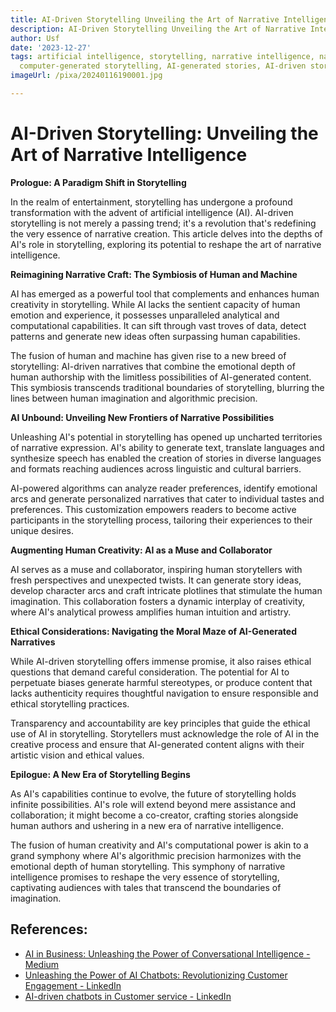 ```yaml
---
title: AI-Driven Storytelling Unveiling the Art of Narrative Intelligence
description: AI-Driven Storytelling Unveiling the Art of Narrative Intelligence
author: Usf
date: '2023-12-27'
tags: artificial intelligence, storytelling, narrative intelligence, narrative generation,
  computer-generated storytelling, AI-generated stories, AI-driven storytelling
imageUrl: /pixa/20240116190001.jpg

---
```

# AI-Driven Storytelling: Unveiling the Art of Narrative Intelligence

**Prologue: A Paradigm Shift in Storytelling**

In the realm of entertainment, storytelling has undergone a profound transformation  with the advent of artificial intelligence (AI). AI-driven storytelling  is not merely a passing trend; it's a revolution that's redefining the very essence of narrative creation. This article delves into the depths of AI's role in  storytelling,  exploring  its potential to reshape the art of narrative intelligence.

**Reimagining Narrative Craft:  The Symbiosis of Human and Machine**

AI has emerged as a  powerful tool that complements and enhances human creativity in storytelling. While  AI lacks the sentient capacity of human emotion and  experience, it possesses unparalleled analytical  and computational capabilities. It can sift through vast troves of data, detect patterns and generate new  ideas often surpassing human capabilities.

The  fusion of human and machine has given rise to a new breed of storytelling: AI-driven narratives that combine the emotional depth of human authorship with the limitless possibilities  of AI-generated content.  This symbiosis transcends traditional boundaries of storytelling, blurring the lines between  human imagination and algorithmic precision.

**AI Unbound: Unveiling New Frontiers of Narrative  Possibilities**

Unleashing AI's potential  in storytelling has opened up uncharted  territories of  narrative expression. AI's ability  to generate  text, translate languages and synthesize speech has enabled the creation of stories in  diverse  languages and formats reaching audiences across linguistic and cultural barriers.

AI-powered algorithms can analyze reader preferences, identify emotional arcs and generate personalized narratives that cater to individual tastes and preferences. This customization empowers  readers to become active participants in the storytelling process, tailoring their experiences to their unique desires.

**Augmenting Human Creativity: AI as a Muse and Collaborator**

AI serves as a muse and collaborator, inspiring human storytellers with fresh perspectives  and unexpected twists. It  can generate  story ideas, develop character arcs and craft intricate plotlines that stimulate the human imagination. This collaboration fosters a  dynamic interplay of creativity, where  AI's analytical prowess amplifies human intuition and artistry.

**Ethical Considerations: Navigating the  Moral Maze of AI-Generated Narratives**

While AI-driven storytelling  offers immense promise, it also raises  ethical questions that demand careful consideration. The potential for AI to perpetuate biases generate harmful  stereotypes, or produce content that lacks authenticity requires thoughtful navigation  to ensure responsible and ethical storytelling practices.

Transparency and accountability are key principles that guide the ethical use of AI in storytelling. Storytellers must acknowledge the role of AI in  the  creative process and ensure that AI-generated  content aligns with their artistic  vision and ethical values.

**Epilogue: A New  Era of Storytelling  Begins**

As AI's capabilities continue to evolve, the future of  storytelling holds infinite possibilities. AI's role will extend beyond  mere assistance and collaboration; it might become a co-creator, crafting stories alongside  human authors and ushering in a new era of narrative intelligence.

The fusion of  human creativity and AI's computational power is akin  to  a grand symphony where AI's algorithmic precision harmonizes with the emotional depth of human storytelling. This symphony of narrative intelligence promises  to reshape the very essence of storytelling, captivating audiences with tales that  transcend the boundaries of  imagination.

## References:
- [AI in Business: Unleashing the Power of Conversational Intelligence - Medium](https://medium.com/@fizamaqbool429/welcome-to-the-future-of-business-e951e656bb1e)
- [Unleashing the Power of AI Chatbots: Revolutionizing Customer Engagement - LinkedIn](https://www.linkedin.com/pulse/unleashing-power-ai-chatbots-revolutionizing-customer-technology-)
- [AI-driven chatbots in Customer service - LinkedIn](https://www.linkedin.com/pulse/ai-driven-chatbots-customer-service-skyluxinc)
